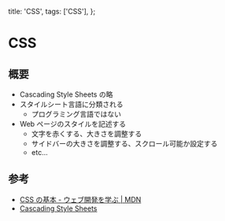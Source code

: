 
  title: 'CSS',
  tags: ['CSS'],
};

# CSS

## 概要
- Cascading Style Sheets の略
- スタイルシート言語に分類される
  - プログラミング言語ではない
- Web ページのスタイルを記述する
  - 文字を赤くする、大きさを調整する
  - サイドバーの大きさを調整する、スクロール可能か設定する
  - etc...

## 参考
- [CSS の基本 - ウェブ開発を学ぶ | MDN](https://developer.mozilla.org/ja/docs/Learn/Getting_started_with_the_web/CSS_basics)
- [Cascading Style Sheets](https://www.w3.org/Style/CSS/)


